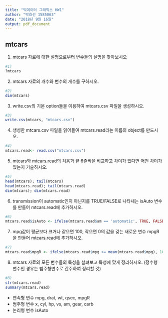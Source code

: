```yaml
---
title: "빅데이터 그래픽스 HW1"
author: "박효선 1585063"
date: "2018년 9월 16일"
output: pdf_document
---
```



## mtcars

1) mtcars 자료에 대한 설명으로부터 변수들의 설명을 찾아보시오
```r
#1)
?mtcars
```

2) mtcars 자료의 개수와 변수의 개수를 구하시오.
```r
#2) 
dim(mtcars)
```

3) write.csv의 기본 option들을 이용하여 mtcars.csv 파일을 생성하시오.
```r
#3)
write.csv(mtcars, "mtcars.csv")
```

4) 생성한 mtcars.csv 파일을 읽어들여 mtcars.read라는 이름의 object를 만드시오.
```r
#4)
mtcars.read<- read.csv("mtcars.csv")
```


5) mtcars와 mtcars.read의 처음과 끝 6줄씩을 비교하고 차이가 있다면 어떤 차이가 있는지 기술하시오.
```r
#5) 
head(mtcars); tail(mtcars)
head(mtcars.read); tail(mtcars.read)
dim(mtcars); dim(mtcars.read)
```

6) transmission이 automatic인지 아닌지를 TRUE/FALSE로 나타내는 isAuto 변수를 만들어 mtcars.read에 추가하시오.
```r
#6) 
mtcars.read$isAuto <- ifelse(mtcars.read$am == 'automatic', TRUE, FALSE)
```

7) mpg값이 평균보다 크거나 같으면 100, 작으면 0의 값을 갖는 새로운 변수 mpgR을 만들어 mtcars.read에 추가하시오.
```r
#7)
mtcars.read$mpgR <- ifelse(mtcars.read$mpg >= mean(mtcars.read$mpg), 100, 0)
```

8) mtcars 자료의 모든 변수들의 특성을 살펴보고 특성에 맞게 정리하시오. 
(정수형 변수인 경우는 범주형변수로 간주하여 정리할 것)
```r
#8)
str(mtcars.read)
summary(mtcars.read)
```
* 연속형 변수
mpg, drat, wt, qsec, mpgR
* 범주형 변수
x, cyl, hp, vs, am, gear, carb
* 논리형 변수
isAuto
